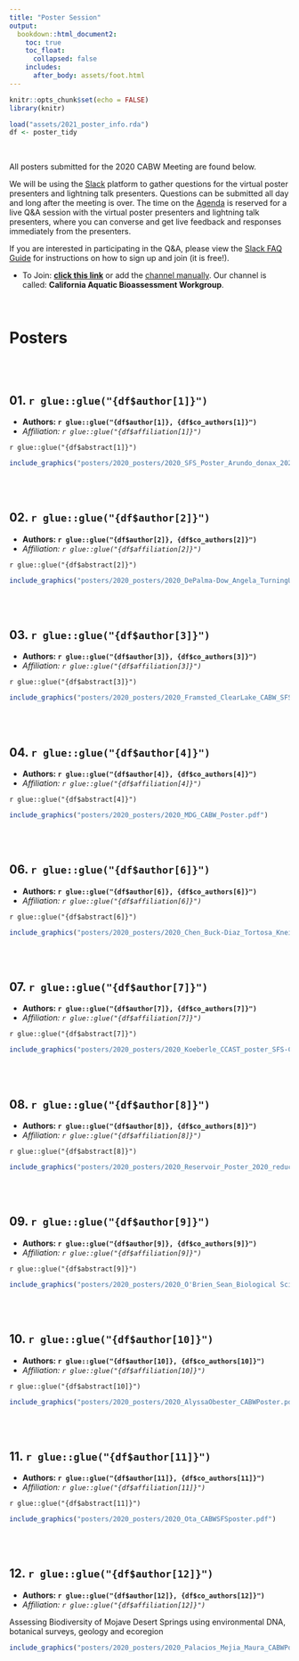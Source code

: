 ```yaml
---
title: "Poster Session"
output: 
  bookdown::html_document2:
    toc: true
    toc_float:
      collapsed: false
    includes:
      after_body: assets/foot.html
---
```


```r
knitr::opts_chunk$set(echo = FALSE)
library(knitr)

load("assets/2021_poster_info.rda")
df <- poster_tidy

```

<style>
  .title{
    display: none;
  }
</style>


<br>

<div class = "blue">
All posters submitted for the 2020 CABW Meeting are found below. 

We will be using the [Slack](reference.html) platform to gather questions for the virtual poster presenters and lightning talk presenters. Questions can be submitted all day and long after the meeting is over. The time on the [Agenda](agenda.html) is reserved for a live Q&A session with the virtual poster presenters and lightning talk presenters, where you can converse and get live feedback and responses immediately from the presenters.

If you are interested in participating in the Q&A, please view the [Slack FAQ Guide](reference.html) for instructions on how to sign up and join (it is free!).

- To Join: [**click this link**](https://join.slack.com/t/californiaaqu-nb73845/shared_invite/zt-h8ddy0hj-2XCZh90D7udsU_9cQPpi8Q) or add the [channel manually](https://slack.com/help/articles/212675257-Join-a-Slack-workspace). Our channel is called: **California Aquatic Bioassessment Workgroup**.

</div>
<br>

# Posters

<br><br>

<div class = "row">

## **01. `r glue::glue("{df$author[1]}")`**

 - **Authors: `r glue::glue("{df$author[1]}, {df$co_authors[1]}")`**
 - *Affiliation: `r glue::glue("{df$affiliation[1]}")`*

`r glue::glue("{df$abstract[1]}")`

```r

include_graphics("posters/2020_posters/2020_SFS_Poster_Arundo_donax_2020.pdf")

```

</div>

<br><br>

## **02. `r glue::glue("{df$author[2]}")`**

 - **Authors: `r glue::glue("{df$author[2]}, {df$co_authors[2]}")`**
 - *Affiliation: `r glue::glue("{df$affiliation[2]}")`*

`r glue::glue("{df$abstract[2]}")`

```r

include_graphics("posters/2020_posters/2020_DePalma-Dow_Angela_TurningUpTheHeatPoster_July2020.pdf")

```

<br><br>

## **03. `r glue::glue("{df$author[3]}")`**

 - **Authors: `r glue::glue("{df$author[3]}, {df$co_authors[3]}")`**
 - *Affiliation: `r glue::glue("{df$affiliation[3]}")`*

`r glue::glue("{df$abstract[3]}")`


```r

include_graphics("posters/2020_posters/2020_Framsted_ClearLake_CABW_SFSposter.pdf")

```

<br><br>

## **04. `r glue::glue("{df$author[4]}")`**

 - **Authors: `r glue::glue("{df$author[4]}, {df$co_authors[4]}")`**
 - *Affiliation: `r glue::glue("{df$affiliation[4]}")`*

`r glue::glue("{df$abstract[4]}")`

```r

include_graphics("posters/2020_posters/2020_MDG_CABW_Poster.pdf")

```

<br><br>

<!--
## **05. `r glue::glue("{df$author[5]}")`**

 - **Authors: `r glue::glue("{df$author[5]}, {df$co_authors[5]}")`**
 - *Affiliation: `r glue::glue("{df$affiliation[5]}")`*

`r glue::glue("{df$abstract[5]}")`


```r

include_graphics("https://upload.wikimedia.org/wikipedia/commons/b/b2/Shasta_dam_under_construction_new_edit.jpg")

```

<br><br>

-->

## **06. `r glue::glue("{df$author[6]}")`**

 - **Authors: `r glue::glue("{df$author[6]}, {df$co_authors[6]}")`**
 - *Affiliation: `r glue::glue("{df$affiliation[6]}")`*

`r glue::glue("{df$abstract[6]}")`


```r

include_graphics("posters/2020_posters/2020_Chen_Buck-Diaz_Tortosa_Kneitel.pdf")

```

<br><br>

## **07. `r glue::glue("{df$author[7]}")`**

 - **Authors: `r glue::glue("{df$author[7]}, {df$co_authors[7]}")`**
 - *Affiliation: `r glue::glue("{df$affiliation[7]}")`*

`r glue::glue("{df$abstract[7]}")`


```r

include_graphics("posters/2020_posters/2020_Koeberle_CCAST_poster_SFS-CA_2020.pdf")

```

<br><br>

## **08. `r glue::glue("{df$author[8]}")`**

 - **Authors: `r glue::glue("{df$author[8]}, {df$co_authors[8]}")`**
 - *Affiliation: `r glue::glue("{df$affiliation[8]}")`*

`r glue::glue("{df$abstract[8]}")`

```r

include_graphics("posters/2020_posters/2020_Reservoir_Poster_2020_reduced.pdf")

```


<br><br>

## **09. `r glue::glue("{df$author[9]}")`**

 - **Authors: `r glue::glue("{df$author[9]}, {df$co_authors[9]}")`**
 - *Affiliation: `r glue::glue("{df$affiliation[9]}")`*

`r glue::glue("{df$abstract[9]}")`


```r

include_graphics("posters/2020_posters/2020_O'Brien_Sean_Biological Sciences.pdf")

```

<br><br>

## **10. `r glue::glue("{df$author[10]}")`**

 - **Authors: `r glue::glue("{df$author[10]}, {df$co_authors[10]}")`**
 - *Affiliation: `r glue::glue("{df$affiliation[10]}")`*

`r glue::glue("{df$abstract[10]}")`


```r

include_graphics("posters/2020_posters/2020_AlyssaObester_CABWPoster.pdf")

```


<br><br>

## **11. `r glue::glue("{df$author[11]}")`**

 - **Authors: `r glue::glue("{df$author[11]}, {df$co_authors[11]}")`**
 - *Affiliation: `r glue::glue("{df$affiliation[11]}")`*

`r glue::glue("{df$abstract[11]}")`


```r

include_graphics("posters/2020_posters/2020_Ota_CABWSFSposter.pdf")

```

<br><br>

## **12. `r glue::glue("{df$author[12]}")`**

 - **Authors: `r glue::glue("{df$author[12]}, {df$co_authors[12]}")`**
 - *Affiliation: `r glue::glue("{df$affiliation[12]}")`*

Assessing Biodiversity of Mojave Desert Springs using environmental DNA, botanical surveys, geology and ecoregion

```r

include_graphics("posters/2020_posters/2020_Palacios_Mejia_Maura_CABWPoster_Final.pdf")

```

